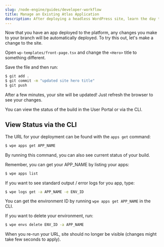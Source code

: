 ```yaml
---
slug: /node-engine/guides/developer-workflow
title: Manage an Existing Atlas Application
description: After deploying a headless WordPress site, learn the day to day developer workflow for keeping a site up to date.
---
```


Now that you have an app deployed to the platform, any changes you make to your branch will be automatically deployed. To try this out, let's make a change to the site.

Open `wp-templates/front-page.tsx` and change the `<Hero>` title to something different.

Save the file and then run:

```bash
$ git add .
$ git commit -m "updated site hero title"
$ git push
```

After a few minutes, your site will be updated! Just refresh the browser to see your changes.

You can view the status of the build in the User Portal or via the CLI.

## View Status via the CLI

The URL for your deployment can be found with the `apps get` command:

```bash
$ wpe apps get APP_NAME
```

By running this command, you can also see current status of your build.

Remember, you can get your APP_NAME by listing your apps:

```bash
$ wpe apps list
```

If you want to see standard output / error logs for you app, type:

```bash
$ wpe logs get -a APP_NAME -e ENV_ID
```

You can get the environment ID by running `wpe apps get APP_NAME` in the CLI.

If you want to delete your environment, run:

```bash
$ wpe envs delete ENV_ID -a APP_NAME
```

When you re-run your URL, site should no longer be visible (changes might take few seconds to apply).

